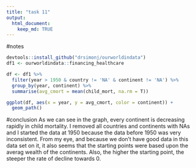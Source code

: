 ```yaml
---
title: "task 11"
output: 
  html_document:
    keep_md: TRUE
---
```


#notes


```r
devtools::install_github("drsimonj/ourworldindata")
df1 <- ourworldindata::financing_healthcare

df <- df1 %>% 
  filter(year > 1950 & country != 'NA' & continent != 'NA') %>% 
  group_by(year, continent) %>% 
  summarise(avg_cmort = mean(child_mort, na.rm = T))

ggplot(df, aes(x = year, y = avg_cmort, color = continent)) +
  geom_path()
```

#conclusion
As we can see in the graph, every continent is decreasing rapidly in child mortality. I removed all countries 
and continents with NAs and I started the data at 1950 because the data before 1950 was very inconsistent. From my eye, and because we don't have good data in this data set on it, it also seems that the starting points were based upon the averag wealth of the continents. Also, the higher the starting point, the steeper the rate of decline towards 0. 
